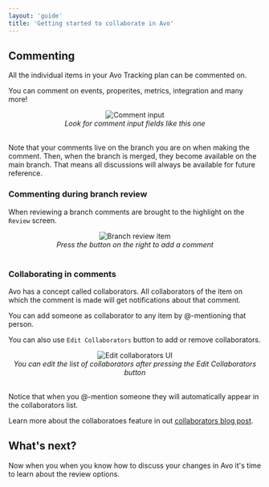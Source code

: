 ```yaml
---
layout: 'guide'
title: 'Getting started to collaborate in Avo'
---
```


## Commenting

All the individual items in your Avo Tracking plan can be commented on.

You can comment on events, properites, metrics, integration and many more!

<center>
  <img src={require('../../images/comment.png')} alt="Comment input" />
</center>
<center>
  <i>Look for comment input fields like this one</i>
</center>
<br />

Note that your comments live on the branch you are on when making the comment. Then, when the branch is merged, they become available on the main branch. That means all discussions will always be available for future reference.

### Commenting during branch review

When reviewing a branch comments are brought to the highlight on the `Review` screen.

<center>
  <img
    src={require('../../images/branch-review-item.png')}
    alt="Branch review item"
  />
</center>
<center>
  <i>Press the button on the right to add a comment</i>
</center>
<br />

### Collaborating in comments

Avo has a concept called collaborators. All collaborators of the item on which the comment is made will get notifications about that comment.

You can add someone as collaborator to any item by @-mentioning that person.

You can also use `Edit Collaborators` button to add or remove collaborators.

<center>
  <img
    src={require('../../images/edit-collaborators-ui.png')}
    alt="Edit collaborators UI"
  />
</center>
<center>
  <i>
    You can edit the list of collaborators after pressing the Edit Collaborators
    button
  </i>
</center>
<br />

Notice that when you @-mention someone they will automatically appear in the collaborators list.

Learn more about the collaboratoes feature in out [collaborators blog post](https://www.avo.app/blog/introducing-branch-collaborators).


## What's next?

Now when you when you know how to discuss your changes in Avo it's time to learn about <Link passHref href="/data-design/start-collaborating"><a>the review options</a></Link>. 
